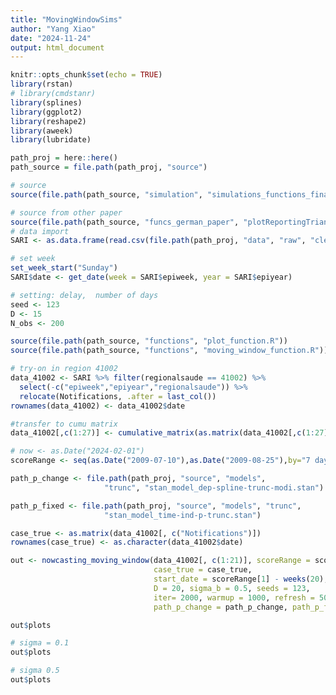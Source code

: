 ```yaml
---
title: "MovingWindowSims"
author: "Yang Xiao"
date: "2024-11-24"
output: html_document
---
```


```r
knitr::opts_chunk$set(echo = TRUE)
library(rstan)
# library(cmdstanr)
library(splines)
library(ggplot2)
library(reshape2)
library(aweek)
library(lubridate)
```

```r
path_proj = here::here()
path_source = file.path(path_proj, "source")

# source
source(file.path(path_source, "simulation", "simulations_functions_final.R"))

# source from other paper
source(file.path(path_source, "funcs_german_paper", "plotReportingTriangle.R"))
# data import
SARI <- as.data.frame(read.csv(file.path(path_proj, "data", "raw", "clean_data_srag_epiweek_delay_table_PR.csv"),))

# set week
set_week_start("Sunday")
SARI$date <- get_date(week = SARI$epiweek, year = SARI$epiyear)
```

```r
# setting: delay,  number of days
seed <- 123
D <- 15
N_obs <- 200

```

```r
source(file.path(path_source, "functions", "plot_function.R"))
source(file.path(path_source, "functions", "moving_window_function.R"))

# try-on in region 41002
data_41002 <- SARI %>% filter(regionalsaude == 41002) %>%
  select(-c("epiweek","epiyear","regionalsaude")) %>%
  relocate(Notifications, .after = last_col())
rownames(data_41002) <- data_41002$date

#transfer to cumu matrix
data_41002[,c(1:27)] <- cumulative_matrix(as.matrix(data_41002[,c(1:27)]))

# now <- as.Date("2024-02-01")
scoreRange <- seq(as.Date("2009-07-10"),as.Date("2009-08-25"),by="7 day")

path_p_change <- file.path(path_proj, "source", "models",
                     "trunc", "stan_model_dep-spline-trunc-modi.stan")

path_p_fixed <- file.path(path_proj, "source", "models", "trunc",
                     "stan_model_time-ind-p-trunc.stan")

case_true <- as.matrix(data_41002[, c("Notifications")])
rownames(case_true) <- as.character(data_41002$date)

out <- nowcasting_moving_window(data_41002[, c(1:21)], scoreRange = scoreRange, 
                                case_true = case_true,
                                start_date = scoreRange[1] - weeks(20),
                                D = 20, sigma_b = 0.5, seeds = 123,
                                iter= 2000, warmup = 1000, refresh = 500,
                                path_p_change = path_p_change, path_p_fixed = path_p_fixed)

out$plots
```

```r
# sigma = 0.1
out$plots
```

```r
# sigma 0.5
out$plots
```





